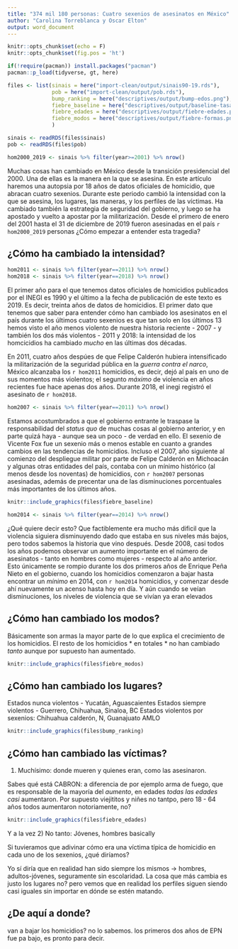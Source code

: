 ```yaml
---
title: "374 mil 180 personas: Cuatro sexenios de asesinatos en México"
author: "Carolina Torreblanca y Oscar Elton"
output: word_document
---
```


```r
knitr::opts_chunk$set(echo = F)
knitr::opts_chunk$set(fig.pos = 'ht')
```

```r
if(!require(pacman)) install.packages("pacman")
pacman::p_load(tidyverse, gt, here)

files <- list(sinais = here("import-clean/output/sinais90-19.rds"),
              pob = here("import-clean/output/pob.rds"),
              bump_ranking = here("descriptives/output/bump-edos.png"),
              fiebre_baseline = here("descriptives/output/baseline-tasa.png"),
              fiebre_edades = here("descriptives/output/fiebre-edades.png"),
              fiebre_modos = here("descriptives/output/fiebre-formas.png")
              )

sinais <- readRDS(files$sinais)
pob <- readRDS(files$pob)

```

```r
hom2000_2019 <- sinais %>% filter(year>=2001) %>% nrow()
```

Muchas cosas han cambiado en México desde la transición presidencial del 2000. Una de ellas es la manera en la que se asesina. En este artículo haremos una autopsia por 18 años de datos oficiales de homicidio, que abracan cuatro sexenios. Durante este periodo cambió la intensidad con la que se asesina, los lugares, las maneras, y los perfiles de las víctimas. Ha cambiado también la estrategia de seguridad del gobierno, y luego se ha apostado y vuelto a apostar por la militarización. Desde el primero de enero del 2001 hasta el 31 de diciembre de 2019 fueron asesinadas en el país `r hom2000_2019` personas ¿Cómo empezar a entender esta tragedia? 

## ¿Cómo ha cambiado la intensidad?

```r
hom2011 <- sinais %>% filter(year==2011) %>% nrow()
hom2018 <- sinais %>% filter(year==2018) %>% nrow()
```

El primer año para el que tenemos datos oficiales de homicidios publicados por el INEGI es 1990 y el último a la fecha de publicación de este texto es 2019. Es decir, treinta años de datos de homicidios. El primer dato que tenemos que saber para entender cómo han cambiado los asesinatos en el país durante los últimos cuatro sexenios es que tan solo en los últimos 13 hemos visto el año menos violento de nuestra historia reciente - 2007 - y también los dos más violentos - 2011 y 2018: la intensidad de los homcicidios ha cambiado *mucho* en las últimas dos décadas. 

En 2011, cuatro años despúes de que Felipe Calderón hubiera intensificado la militarización de la seguridad pública en la _guerra contra el narco_, México alcanzaba los `r hom2011` homicidios, es decir, dejó al país en uno de sus momentos más violentos; el segunto _máximo_ de violencia en años recientes fue hace apenas dos años. Durante 2018, el inegi registró el asesinato de `r hom2018`.

```r
hom2007 <- sinais %>% filter(year==2011) %>% nrow()
```

Estamos acostumbrados a que el gobierno entrante le traspase la responsabilidad del _status quo_ de muchas cosas al gobierno anterior, y en parte quizá haya - aunque sea un poco - de verdad en ello. El sexenio de Vicente Fox fue un sexenio más o menos estable en cuanto a grandes cambios en las tendencias de homicidios. Incluso el 2007, año siguiente al comienzo del despliegue militar por parte de Felipe Calderón en Michoacán y algunas otras entidades del país, contaba con un mínimo histórico (al menos desde los noventas) de homicidios, con `r hom2007` personas asesinadas, además de precentar una de las disminuciones porcentuales más importantes de los últimos años.

```r
knitr::include_graphics(files$fiebre_baseline)
```

```r
hom2014 <- sinais %>% filter(year==2014) %>% nrow()
```

¿Qué quiere decir esto? Que factiblemente era mucho más dificil que la violencia siguiera disminuyendo dado que estaba en sus niveles más bajos, pero todos sabemos la historia que vino después. Desde 2008, casi todos los años podemos observar un aumento importante en el número de asesinatos - tanto en hombres como mujeres - respecto al año anterior. Esto únicamente se rompio durante los dos primeros años de Enrique Peña Nieto en el gobierno, cuando los homicidios comenzaron a bajar hasta encontrar un _mínimo_ en 2014, con `r hom2014` homicidios, y comenzar desde ahí nuevamente un acenso hasta hoy en día. Y aún cuando se veían disminuciones, los niveles de violencia que se vivían ya eran elevados

<!-- 
- Máximo historico cuantas veces
- Cuándo mínimo historico
- Sexenio de Fox: cambio fue casi cero. 2007: mínimo histórico, bajó la tasa 16 y 17% comparado con el año anterior. En 2008, creció 62% TODOS LOS AÑOS, EXCEPTO EN 2007 EL CAMBIO ES POSITIVO

EPN: la mitad de su sexenio bajo, luego creció. Aunque el crecimiento nunca fue tan loco, el baseline ya estaba jodido; para 2017 ya había más homicidios que con calderón. Lo mismo le pasó a amlo en 2019, aunque bajó el baseline estaba tan jodido que el *nivel* sigue estando arriba de todo calderón (no? no estoy segura)

conclusion: fox cambios poco drásticos, dieron lugar al sexenio de calderon que incluye el año menos violento y uno de los tres más violentos de los últimos 20 años al menos. sexenio de cambios muy muy bruscos. EPN, cambios mucho menos intensos, pero con tanta violencia que de todos modos fue mucha violencia consante. AMLO 1 años. 
-->

## ¿Cómo han cambiado los modos?


Básicamente son armas la mayor parte de lo que explica el crecimiento de los homicidios. El resto de los homicidios * en totales * no han cambiado *tanto* aunque por supuesto han aumentado.


```r
knitr::include_graphics(files$fiebre_modos)
```

<!-- De acuerdo, siempre la mayor proporción es armas pero se ven poquitos aumentos en ahorcamiento no? O sea, casi nada dado que todo es armas en realidad -->


## ¿Cómo han cambiado los lugares?

Estados nunca violentos - Yucatán, Aguascaientes
Estados siempre violentos - Guerrero, Chihuahua, Sinaloa, BC
Estados violentos por sexenios: Chihuahua calderón,  N, Guanajuato AMLO


```r
knitr::include_graphics(files$bump_ranking)
```

## ¿Cómo han cambiado las víctimas?

1) Muchísimo: donde mueren y quienes eran, como las asesinaron.

Sabes qué está CABRON: a diferencia de por ejemplo arma de fuego, que es responsable de la mayoría del *aumento*, en edades *todas las edades casi* aumentaron. Por supuesto viejititos y niñes no tantpo, pero 18 - 64 años todos aumentaron notoriamente, no?

```r
knitr::include_graphics(files$fiebre_edades)
```

Y a la vez
2) No tanto: Jóvenes, hombres basically

Si tuvieramos que adivinar cómo era una víctima típica de homicidio en cada uno de los sexenios, ¿qué diríamos? 

Yo sí diría que en realidad han sido siempre los mismos -> hombres, adultos-jóvenes, seguramente sin escolaridad. La cosa que más cambia es justo los lugares no? pero vemos que en realidad los perfiles siguen siendo casi iguales sin importar en dónde se estén matando.

## ¿De aquí a donde?

van a bajar los homicidios? no lo sabemos. los primeros dos años de EPN fue pa bajo, es pronto para decir. 

<!-- 
- Resumen de cómo cambió de zonas la violencia homicida
- 
-

-->


<!-- done -->
